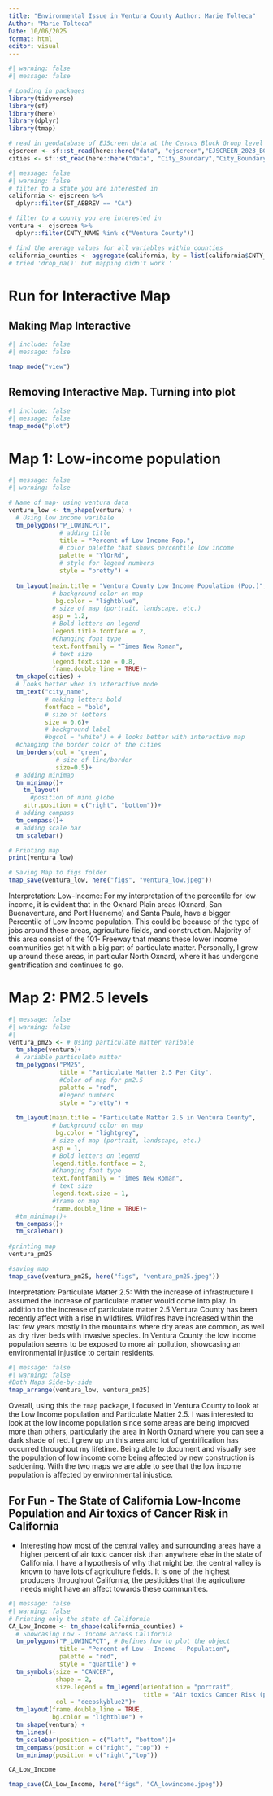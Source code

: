 ```yaml
---
title: "Environmental Issue in Ventura County Author: Marie Tolteca"
Author: "Marie Tolteca"
Date: 10/06/2025
format: html
editor: visual
---
```


```r
#| warning: false
#| message: false

# Loading in packages
library(tidyverse)
library(sf)
library(here)
library(dplyr)
library(tmap)

# read in geodatabase of EJScreen data at the Census Block Group level and cities.
ejscreen <- sf::st_read(here::here("data", "ejscreen","EJSCREEN_2023_BG_StatePct_with_AS_CNMI_GU_VI.gdb")) 
cities <- sf::st_read(here::here("data", "City_Boundary","City_Boundary.shp")) 

```

```r
#| message: false
#| warning: false
# filter to a state you are interested in
california <- ejscreen %>%
  dplyr::filter(ST_ABBREV == "CA") 

# filter to a county you are interested in
ventura <- ejscreen %>%
  dplyr::filter(CNTY_NAME %in% c("Ventura County"))

# find the average values for all variables within counties
california_counties <- aggregate(california, by = list(california$CNTY_NAME), FUN = mean)
# tried 'drop_na()' but mapping didn't work ' 
```

# Run for Interactive Map

## Making Map Interactive

```r
#| include: false
#| message: false

tmap_mode("view")
```

## Removing Interactive Map. Turning into plot

```r
#| include: false
#| message: false
tmap_mode("plot")
```

# Map 1: Low-income population

```r
#| message: false
#| warning: false

# Name of map- using ventura data
ventura_low <- tm_shape(ventura) +
  # Using low income varibale
  tm_polygons("P_LOWINCPCT",
              # adding title
              title = "Percent of Low Income Pop.",
              # color palette that shows percentile low income
              palette = "YlOrRd",
              # style for legend numbers
              style = "pretty") +
  
  tm_layout(main.title = "Ventura County Low Income Population (Pop.)",
            # background color on map
             bg.color = "lightblue",
            # size of map (portrait, landscape, etc.)
            asp = 1.2,
            # Bold letters on legend
            legend.title.fontface = 2,
            #Changing font type
            text.fontfamily = "Times New Roman",
            # text size
            legend.text.size = 0.8,
            frame.double_line = TRUE)+
  tm_shape(cities) +
  # Looks better when in interactive mode
  tm_text("city_name",
          # making letters bold
          fontface = "bold",
          # size of letters
          size = 0.6)+
          # background label 
          #bgcol = "white") + # looks better with interactive map
  #changing the border color of the cities
  tm_borders(col = "green",
             # size of line/border
             size=0.5)+
  # adding minimap
  tm_minimap()+
    tm_layout(
      #position of mini globe
    attr.position = c("right", "bottom"))+
  # adding compass
  tm_compass()+
  # adding scale bar
  tm_scalebar()

# Printing map
print(ventura_low)

# Saving Map to figs folder
tmap_save(ventura_low, here("figs", "ventura_low.jpeg"))
```

Interpretation: Low-Income: For my interpretation of the percentile for low income, it is evident that in the Oxnard Plain areas (Oxnard, San Buenaventura, and Port Hueneme) and Santa Paula, have a bigger Percentile of Low Income population. This could be because of the type of jobs around these areas, agriculture fields, and construction. Majority of this area consist of the 101- Freeway that means these lower income communities get hit with a big part of particulate matter. Personally, I grew up around these areas, in particular North Oxnard, where it has undergone gentrification and continues to go.

# Map 2: PM2.5 levels

```r
#| message: false
#| warning: false
#| 
ventura_pm25 <- # Using particulate matter varibale
  tm_shape(ventura)+
  # variable particulate matter
  tm_polygons("PM25",
              title = "Particulate Matter 2.5 Per City",
              #Color of map for pm2.5
              palette = "red",
              #legend numbers
              style = "pretty") +
  
  tm_layout(main.title = "Particulate Matter 2.5 in Ventura County",
            # background color on map
             bg.color = "lightgrey",
            # size of map (portrait, landscape, etc.)
            asp = 1,
            # Bold letters on legend
            legend.title.fontface = 2,
            #Changing font type
            text.fontfamily = "Times New Roman",
            # text size
            legend.text.size = 1,
            #frame on map
            frame.double_line = TRUE)+
  #tm_minimap()+
  tm_compass()+
  tm_scalebar()
  
#printing map
ventura_pm25

#saving map
tmap_save(ventura_pm25, here("figs", "ventura_pm25.jpeg"))

```

Interpretation: Particulate Matter 2.5: With the increase of infrastructure I assumed the increase of particulate matter would come into play. In addition to the increase of particulate matter 2.5 Ventura County has been recently affect with a rise in wildfires. Wildfires have increased within the last few years mostly in the mountains where dry areas are common, as well as dry river beds with invasive species. In Ventura County the low income population seems to be exposed to more air pollution, showcasing an environmental injustice to certain residents.

```r
#| message: false
#| warning: false
#Both Maps Side-by-side
tmap_arrange(ventura_low, ventura_pm25)
```

Overall, using this the `tmap` package, I focused in Ventura County to look at the Low Income population and Particulate Matter 2.5. I was interested to look at the low income population since some areas are being improved more than others, particularly the area in North Oxnard where you can see a dark shade of red. I grew up un this area and lot of gentrification has occurred throughout my lifetime. Being able to document and visually see the population of low income come being affected by new construction is saddening. With the two maps we are able to see that the low income population is affected by environmental injustice.


## For Fun - The State of California Low-Income Population and Air toxics of Cancer Risk in California

-   Interesting how most of the central valley and surrounding areas have a higher percent of air toxic cancer risk than anywhere else in the state of California. I have a hypothesis of why that might be, the central valley is known to have lots of agriculture fields. It is one of the highest producers throughout California, the pesticides that the agriculture needs might have an affect towards these communities.

```r
#| message: false
#| warning: false
# Printing only the state of California
CA_Low_Income <- tm_shape(california_counties) +
  # Showcasing Low - income across California
  tm_polygons("P_LOWINCPCT", # Defines how to plot the object
              title = "Percent of Low - Income - Population",
              palette = "red",
              style = "quantile") +
  tm_symbols(size = "CANCER",
             shape = 2,
             size.legend = tm_legend(orientation = "portrait",
                                     title = "Air toxics Cancer Risk (per County)"),
             col = "deepskyblue2")+
  tm_layout(frame.double_line = TRUE,
            bg.color = "lightblue") +
  tm_shape(ventura) +
  tm_lines()+
  tm_scalebar(position = c("left", "bottom"))+
  tm_compass(position = c("right", "top")) +
  tm_minimap(position = c("right","top"))

CA_Low_Income

tmap_save(CA_Low_Income, here("figs", "CA_lowincome.jpeg"))

```
